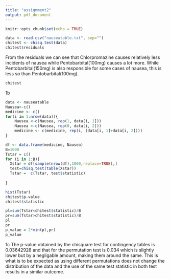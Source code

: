 ```yaml
---
title: "assignment2"
output: pdf_document
---
```


```r
knitr::opts_chunk$set(echo = TRUE)
```


```r
data <- read.csv("nauseatable.txt", sep="")
chitest <- chisq.test(data)
chitest$residuals
```
From the residuals we can see that Chlorpromazine causes relatively less incidents of nausea while Pentobarbital(100mg) causes a lot more. While Pentobarbital(150mg) is also responsible for some cases of nausea, this is less so than Pentobarbital(100mg).

```r
chitest
```



1b

```r
data <- nauseatable
Nausea<-c()
medicine <- c()
for(i in 1:nrow(data)){
    Nausea <-c(Nausea, rep(1, data[i, 1]))
    Nausea <-c(Nausea, rep(0, data[i, 2]))
    medicine <- c(medicine, rep(i, (data[i, 1]+data[i, 2])))
}

df <- data.frame(medicine, Nausea)
B=1000
Tstar = c()
for (i in 1:B){
  Xstar = df[sample(nrow(df),1000,replace=TRUE),]
  test=chisq.test(table(Xstar))
  Tstar =  c(Tstar, test$statistic)
  
}

hist(Tstar)
chitest$p.value
chitest$statistic

pl=sum(Tstar<chitest$statistic)/B
pr=sum(Tstar>chitest$statistic)/B
pl
pr
p_value = 2*min(pl,pr)
p_value
```
1c
The p-value obtained by the chisquare test for contingency tables is 0.03642928 and that for the permutation test is 0.034 which is slightly lower but by a negligable amount, making them around the same. This is what is to be expected as using different permutations does not change the distribution of the data and the use of the same test statistic in both test results in a similar outcome.







